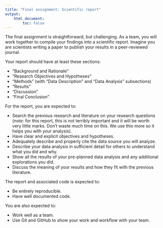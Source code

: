```yaml
---
title: "Final assignment: Scientific report"
output:
    html_document:
        toc: false
---
```


The final assignment is straightforward, but challenging. As a
team, you will work together to compile your findings into a scientific report. 
Imagine you are scientists writing a paper to publish your results in a
peer-reviewed journal.

Your report should have at least these sections: 

- "Background and Rationale"
- "Research Objectives and Hypotheses" 
- "Methods" (with "Data Description" and "Data Analysis" subsections)
- "Results"
- "Discussion"
- "Final Conclusion".

For the report, you are expected to:

- Search the previous research and literature on your research questions (*note*:
for this report, this is not terribly important and it will be worth very little
marks. Don't waste much time on this. We use this more so it helps you with your
analysis).
- Have clear and explicit objectives and hypotheses.
- Adequately describe and properly cite the data source you will analyze.
- Describe your data analysis in sufficient detail for others to understand what
you did and why.
- Show all the results of your pre-planned data analysis and any additional 
explorations you did.
- Discuss the meaning of your results and how they fit with the previous
literature.

The report and associated code is expected to:

- Be entirely reproducible.
- Have well documented code.

You are also expected to:

- Work well as a team.
- Use Git and GitHub to show your work and workflow with your team.

